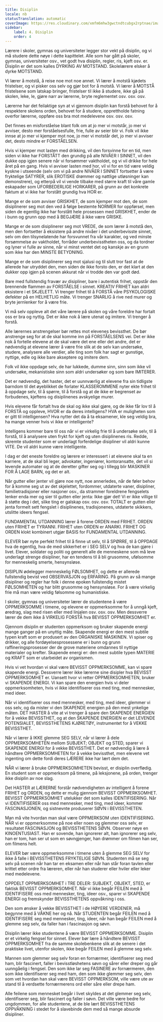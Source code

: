 ```yaml
---
title: Disiplin
locale: nb
statusTranslation: automatic
coverImage: https://res.cloudinary.com/xmfm6mhw3gwctndtcubgx2rptnae/image/upload/v1740337243/small_cover_educacion_fundamental_a051170f1c.webp
sidebar:
    label: 4. Disiplin
    order: 4
---
```

Lærere i skoler, gymnas og universiteter legger stor vekt på disiplin, og vi må studere dette nøye i dette kapittelet. Alle som har gått på skoler, gymnas, universiteter osv., vet godt hva disiplin, regler, ris, kjeft osv. er. Disiplin er det som kalles DYRKING AV MOTSTAND. Skolelærere elsker å dyrke MOTSTAND.

Vi lærer å motstå, å reise noe mot noe annet. Vi lærer å motstå kjødets fristelser, og vi pisker oss selv og gjør bot for å motstå. Vi lærer å MOTSTÅ fristelsene som latskap bringer, fristelser til ikke å studere, ikke gå på skolen, leke, le, gjøre narr av lærerne, bryte reglementet osv. osv. osv.

Lærerne har det feilaktige syn at vi gjennom disiplin kan forstå behovet for å respektere skolens orden, behovet for å studere, opprettholde fatning overfor lærerne, oppføre oss bra mot medelevene osv. osv. osv.

Det finnes en misforståelse blant folk om at jo mer vi motstår, jo mer vi avviser, desto mer forståelsesfulle, frie, fulle av seier blir vi. Folk vil ikke innse at jo mer vi kjemper mot noe, jo mer vi motstår det, jo mer vi avviser det, desto mindre er FORSTÅELSEN.

Hvis vi kjemper mot lasten med drikking, vil den forsvinne for en tid, men siden vi ikke har FORSTÅTT den grundig på alle NIVÅER I SINNET, vil den dukke opp igjen senere når vi forsømmer vaktholdet, og vi vil drikke for hele året på en gang. Hvis vi avviser lasten med hor, vil vi for en tid være veldig kyskne i utseende (selv om vi på andre NIVÅER I SINNET fortsetter å være fryktelige SATYRER, slik EROTISKE drømmer og nattlige utløsninger kan demonstrere), og etterpå vil vi vende tilbake med større kraft til våre gamle eskapader som UFORBEDERLIGE HORKARER, på grunn av det konkrete faktum at vi ikke har forstått grundig hva HOR er.

Mange er de som avviser GRISKHET, de som kjemper mot den, de som disiplinerer seg mot den ved å følge bestemte NORMER for oppførsel, men siden de egentlig ikke har forstått hele prosessen med GRISKHET, ender de i bunn og grunn opp med å BEGJÆRE å ikke være GRISKE.

Mange er de som disiplinerer seg mot VREDE, de som lærer å motstå den, men den fortsetter å eksistere på andre nivåer i det underbevisste sinnet, selv om den tilsynelatende har forsvunnet fra vår karakter, og ved minste forsømmelse av vaktholdet, forråder underbevisstheten oss, og da tordner og lyner vi fulle av sinne, når vi minst ventet det og kanskje av en grunn som ikke har den MINSTE BETYDNING.

Mange er de som disiplinerer seg mot sjalusi og til slutt tror fast at de allerede har utryddet den, men siden de ikke forsto den, er det klart at den dukker opp igjen på scenen akkurat når vi trodde den var godt død.

Bare med fullstendig fravær av disipliner, bare i autentisk frihet, oppstår den brennende flammen av FORSTÅELSE i sinnet. KREATIV FRIHET kan aldri eksistere i et SKJELETT. Vi trenger frihet til å FORSTÅ våre PSYKOLOGISKE defekter på en HELHETLIG måte. Vi trenger SNARLIG å rive ned murer og bryte jernlenker for å være frie.

Vi må selv oppleve alt det våre lærere på skolen og våre foreldre har fortalt oss er bra og nyttig. Det er ikke nok å lære utenat og imitere. Vi trenger å forstå.

Alle lærernes anstrengelser bør rettes mot elevenes bevissthet. De bør anstrenge seg for at de skal komme inn på FORSTÅELSENS vei. Det er ikke nok å fortelle elevene at de skal være det ene eller det andre, det er nødvendig at elevene lærer å være frie slik at de selv kan undersøke, studere, analysere alle verdier, alle ting som folk har sagt er gunstige, nyttige, edle og ikke bare akseptere og imitere dem.

Folk vil ikke oppdage selv, de har lukkede, dumme sinn, sinn som ikke vil undersøke, mekanistiske sinn som aldri undersøker og som bare IMITERER.

Det er nødvendig, det haster, det er uunnværlig at elevene fra sin tidligste barndom til det øyeblikket de forlater KLASSEROMMENE nyter ekte frihet til å oppdage selv, til å spørre, til å forstå og at de ikke er begrenset av forbudenes, kjeftens og disiplinenes avskyelige murer.

Hvis elevene får fortalt hva de skal og ikke skal gjøre, og de ikke får lov til å FORSTÅ og oppleve, HVOR er da deres intelligens? HVA er muligheten som er gitt til intelligensen? Hva nytter det da å ta eksamener, kle seg veldig bra, ha mange venner hvis vi ikke er intelligente?

Intelligens kommer bare til oss når vi er virkelig frie til å undersøke selv, til å forstå, til å analysere uten frykt for kjeft og uten disiplinenes ris. Redde, skremte studenter som er underlagt forferdelige disipliner vil aldri kunne VITE. De vil aldri kunne være intelligente.

I dag er det eneste foreldre og lærere er interessert i at elevene skal ta en karriere, at de skal bli leger, advokater, ingeniører, kontoransatte, det vil si levende automater og at de deretter gifter seg og i tillegg blir MASKINER FOR Å LAGE BARN, og det er alt.

Når gutter eller jenter vil gjøre noe nytt, noe annerledes, når de føler behov for å komme seg ut av det skjelettet, fordommer, utdaterte vaner, disipliner, familietradisjoner eller nasjoner osv., da strammer foreldrene fengselets lenker enda mer og sier til gutten eller jenta: Ikke gjør det! Vi er ikke villige til å støtte deg i det, slike ting er galskap osv. osv. osv. TOTALT er gutten eller jenta formelt sett fengslet i disiplinenes, tradisjonenes, utdaterte skikkers, utslitte ideers fengsel.

FUNDAMENTAL UTDANNING lærer å forene ORDEN med FRIHET. ORDEN uten FRIHET er TYRANNI. FRIHET uten ORDEN er ANARKI. FRIHET OG ORDEN klokt kombinert utgjør BASIS for FUNDAMENTAL UTDANNING.

ELEVER bør nyte perfekt frihet til å finne ut selv, til å SPØRRE, til å OPPDAGE hva de egentlig, hva de med sikkerhet er i SEG SELV og hva de kan gjøre i livet. Elever, soldater og politi og generelt alle de menneskene som må leve underlagt strenge disipliner, har en tendens til å bli grusomme, ufølsomme for menneskelig smerte, hensynsløse.

DISIPLIN ødelegger menneskelig FØLSOMHET, og dette er allerede fullstendig bevist ved OBSERVASJON og ERFARING. På grunn av så mange disipliner og regler har folk i denne epoken fullstendig mistet FØLSOMHETEN og har blitt grusomme og hensynsløse. For å være virkelig frie må man være veldig følsomme og humanistiske.

I skoler, gymnas og universiteter lærer de studentene å være OPPMERKSOMME i timene, og elevene er oppmerksomme for å unngå kjeft, øredrag, slag med risen eller med linjalen osv. osv. osv. Men dessverre lærer de dem ikke å VIRKELIG FORSTÅ hva BEVISST OPPMERKSOMHET er.

Gjennom disiplin er studenten oppmerksom og bruker skapende energi mange ganger på en unyttig måte. Skapende energi er den mest subtile typen kraft som er produsert av den ORGANISKE MASKINEN. Vi spiser og drikker, og alle fordøyelsesprosessene er i bunn og grunn raffineringsprosesser der de grove materiene omdannes til nyttige materialer og krefter. Skapende energi er: den mest subtile typen MATERIE og KRAFT som er utarbeidet av organismen.

Hvis vi vet hvordan vi skal være BEVISST OPPMERKSOMME, kan vi spare skapende energi. Dessverre lærer ikke lærerne sine disipler hva BEVISST OPPMERKSOMHET er. Uansett hvor vi retter OPPMERKSOMHETEN, bruker vi SKAPENDE ENERGI. Vi kan spare den energien hvis vi deler oppmerksomheten, hvis vi ikke identifiserer oss med ting, med mennesker, med ideer.

Når vi identifiserer oss med mennesker, med ting, med ideer, glemmer vi oss selv, og da mister vi den SKAPENDE energien på den mest ynkelige måten. DET HASTER å vite at vi trenger å spare den SKAPENDE ENERGIEN for å vekke BEVISSTHET, og at den SKAPENDE ENERGIEN er det LEVENDE POTENSIALET, BEVISSTHETENS KJØRETØY, instrumentet for å VEKKE BEVISSTHET.

Når vi lærer å IKKE glemme SEG SELV, når vi lærer å dele OPPMERKSOMHETEN mellom SUBJEKT; OBJEKT og STED, sparer vi SKAPENDE ENERGI for å vekke BEVISSTHET. Det er nødvendig å lære å håndtere OPPMERKSOMHETEN for å vekke bevissthet, men elevene vet ingenting om dette fordi deres LÆRERE ikke har lært dem det.

NÅR vi lærer å bruke OPPMERKSOMHETEN bevisst, er disiplin overflødig. En student som er oppmerksom på timene, på leksjonene, på orden, trenger ikke disiplin av noe slag.

Det HASTER at LÆRERNE forstår nødvendigheten av intelligent å forene FRIHET og ORDEN, og dette er mulig gjennom BEVISST OPPMERKSOMHET. BEVISST OPPMERKSOMHET utelukker det som kalles IDENTIFISERING. Når vi IDENTIFISERER oss med mennesker, med ting, med ideer, kommer FASCINASJONEN, og sistnevnte produserer SØVN i BEVISSTHETEN.

Man må vite hvordan man skal være OPPMERKSOM uten IDENTIFISERING. NÅR vi er oppmerksomme på noe eller noen og glemmer oss selv, er resultatet FASCINASJON og BEVISSTHETENS SØVN. Observer nøye en KINOENTUSIAST. Han er sovende, han ignorerer alt, han ignorerer seg selv, han er tom, han ser ut som en søvngjenger, han drømmer om filmen han ser, om filmens helt.

ELEVER bør være oppmerksomme i timene uten å glemme SEG SELV for ikke å falle i BEVISSTHETENS FRYKTELIGE SØVN. Studenten må se seg selv på scenen når han tar en eksamen eller når han står foran tavlen eller krittet etter ordre fra læreren, eller når han studerer eller hviler eller leker med medelevene.

OPPDELT OPPMERKSOMHET i TRE DELER: SUBJEKT, OBJEKT, STED, er faktisk BEVISST OPPMERKSOMHET. Når vi ikke begår FEILEN med å IDENTIFISERE oss med mennesker, ting, ideer osv., sparer vi SKAPENDE ENERGI og fremskynder BEVISSTHETENS oppvåkning i oss.

Den som ønsker å vekke BEVISSTHET i de HØYERE VERDENER, må begynne med å VÅKNE her og nå. Når STUDENTEN begår FEILEN med å IDENTIFISERE seg med mennesker, ting, ideer, når han begår FEILEN med å glemme seg selv, da faller han i fascinasjon og søvn.

Disiplin lærer ikke studentene å være BEVISST OPPMERKSOMME. Disiplin er et virkelig fengsel for sinnet. Elever bør lære å håndtere BEVISST OPPMERKSOMHET fra de samme skolebenkene slik at de senere i det praktiske livet, utenfor skolen, ikke begår FEILEN med å glemme seg selv.

Mannen som glemmer seg selv foran en fornærmer, identifiserer seg med ham, blir fascinert, faller i bevisstløshetens søvn og sårer eller dreper og går uunngåelig i fengsel. Den som ikke lar seg FASINERE av fornærmeren, den som ikke identifiserer seg med ham, den som ikke glemmer seg selv, den som vet hvordan han skal være BEVISST OPPMERKSOM, ville være ute av stand til å verdsette fornærmerens ord eller såre eller drepe ham.

Alle feilene som mennesket begår i livet skyldes at det glemmer seg selv, identifiserer seg, blir fascinert og faller i søvn. Det ville være bedre for ungdommen, for alle studentene, at de ble lært BEVISSTHETENS OPPVÅKNING i stedet for å slavebinde dem med så mange absurde disipliner.

